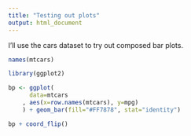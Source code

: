 ```yaml
---
title: "Testing out plots"
output: html_document
---
```


I'll use the cars dataset to try out composed bar plots.
```r
names(mtcars)
```


```r
library(ggplot2)

bp <- ggplot(
      data=mtcars
    , aes(x=row.names(mtcars), y=mpg)
    ) + geom_bar(fill="#FF7878", stat="identity")

bp + coord_flip() 
```

